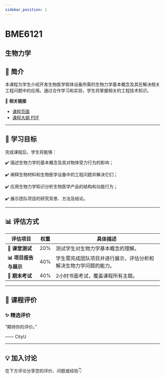 ```yaml
---
sidebar_position: 1
---
```


# BME6121
## 生物力学

## **📘 简介**
本课程为学生介绍开发生物医学假体设备所需的生物力学基本概念及其在解决相关工程问题中的应用。通过合作学习和实验，学生将掌握相关的工程技术知识。

🔗 **相关链接**
- [课程页面](https://www.cityu.edu.hk/catalogue/pg/202425/course/BME6121.htm)
- [课程大纲 PDF](https://www.cityu.edu.hk/catalogue/pg/202425/course/BME6121.pdf)

---

## **🎯 学习目标**

完成课程后，学生将能够：

✔️ 描述生物力学的基本概念及其对物体受力行为的影响；

✔️ 阐释生物材料和生物医学设备中的工程问题并解决它们；

✔️ 应用生物力学知识分析生物医学产品的结构和功能行为；

✔️ 展示团队项目的研究背景、方法及结论。

---

## **📊 评估方式**

| **评估项目**          | **权重** | **具体描述**                                                                                     |
|----------------------|---------|-----------------------------------------------------------------------------------------------|
| **📝 课堂测试**        | 20%     | 测试学生对生物力学基本概念的理解。                                                               |
| **📊 项目报告与展示**   | 40%     | 学生需完成团队项目并进行展示，评估分析和解决生物力学问题的能力。                                   |
| **📄 期末考试**        | 40%     | 2小时书面考试，覆盖课程所有主题。                                                                 |

---

## **💬 课程评价**

### ✨ **精选评价**
<div className={commentStyles.commentBox}>
    <p className={commentStyles.commentText}>
        “期待你的评价。”
    </p>
    <p className={commentStyles.commentAuthor}>—— CityU</p>
</div>

---

## **💡 加入讨论**

在下方评论分享您的评价、问题或经验👇
<Utterances />